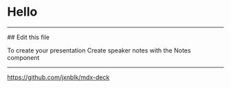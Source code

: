 

<Head>
  <title>Presentation Title</title>
</Head>

# Hello

---

<Split>
## Edit this file

To create your presentation
</Split>
<Notes>
Create speaker notes with the Notes component
</Notes>

---

<https://github.com/jxnblk/mdx-deck>
